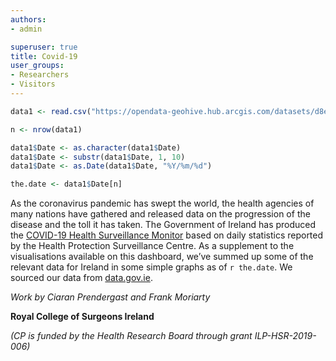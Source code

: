 ```yaml
---
authors:
- admin

superuser: true
title: Covid-19
user_groups:
- Researchers
- Visitors
---
```

```r
data1 <- read.csv("https://opendata-geohive.hub.arcgis.com/datasets/d8eb52d56273413b84b0187a4e9117be_0.csv?outSR=%7B%22latestWkid%22%3A3857%2C%22wkid%22%3A102100%7D")

n <- nrow(data1)

data1$Date <- as.character(data1$Date)
data1$Date <- substr(data1$Date, 1, 10)
data1$Date <- as.Date(data1$Date, "%Y/%m/%d")

the.date <- data1$Date[n]


```

As the coronavirus pandemic has swept the world, the health agencies of many nations have gathered and released data on the progression of the disease and the toll it has taken. The Government of Ireland has produced the [COVID-19 Health Surveillance Monitor](https://www.gov.ie/en/publication/252d15-covid-19-coronavirus-data-for-ireland/) based on daily statistics reported by the Health Protection Surveillance Centre. As a supplement to the visualisations available on this dashboard, we've summed up some of the relevant data for Ireland in some simple graphs as of `r the.date`. We sourced our data from [data.gov.ie ](https://www.gov.ie/en/campaigns/c36c85-covid-19-coronavirus/?referrer=/health-covid-19). 


*Work by Ciaran Prendergast and Frank Moriarty*

**Royal College of Surgeons Ireland**

*(CP is funded by the Health Research Board through grant ILP-HSR-2019-006)*

